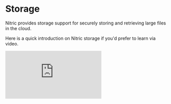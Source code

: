 
# Storage

Nitric provides storage support for securely storing and retrieving large files in the cloud.

Here is a quick introduction on Nitric storage if you'd prefer to learn via video.

<div>
  <div className="video-container">
    <iframe
      src="https://www.youtube-nocookie.com/embed/5PSyecQ80zg"
      title="Store Petabytes with Cloud Buckets"
      frameBorder="0"
      allow="accelerometer; autoplay; clipboard-write; encrypted-media; gyroscope; picture-in-picture; web-share"
      allowFullScreen
    />
  </div>
</div>

## Definitions

### Files

Files refer to binary files, such as documents (.doc, .pdf), images (.gif, .jpg), or videos (.mp4, .mkv). It is common for these files to be referred to as BLOBs, which stands for Binary Large Objects.Storing these types of files in buckets, as opposed to other data persistence systems like SQL or document databases, can improve performance.

### Buckets

Buckets serve as isolated repositories for files. To illustrate, think of a bucket as a partition on a traditional hard drive system. Creating separate buckets becomes necessary when storing files for distinct purposes or with varying access control requirements. For instance, you might establish an "uploads" bucket to handle user file uploads or a "profiles" bucket specifically designed for storing user profile images.

### Folders

Most cloud object/blob storage services function as key-value systems, where the keys represent filenames and the values contain the actual file data. By incorporating paths within filenames, you can organize files within a bucket, similar to how folders are utilized in local storage. For example, if you have a file named `profile.png`, you can store it in the folder `images/default` by specifying the complete file path when reading or writing the file, e.g., `images/default/profile.png`.

## Create Buckets

Nitric enables you to define named buckets with customizable permissions. When defining a bucket, you can specify permissions for reading, writing, and deleting files within the bucket. In the example below, we declare a bucket named `profiles` and indicate that our function requires access to read, write, and delete files within that bucket:

<CodeGroup>

```javascript
import { bucket } from '@nitric/sdk'

const profiles = bucket('profiles').for('reading', 'writing', 'deleting')
```

```python
from nitric.resources import bucket

profiles = bucket('profiles').allow('reading', 'writing', 'deleting')
```

```go
import (
  "fmt"

  "github.com/nitrictech/go-sdk/nitric"
)

func main() {
  profiles, err := nitric.NewBucket("profiles").With(resources.BucketWriting, resources.BucketReading, resources.BucketDeleting)
  if err != nil {
    return
  }

  if err := nitric.Run(); err != nil {
    fmt.Println(err)
  }
}
```

```java
import io.nitric.Nitric;
import io.nitric.resources.BucketPermission;

public class Application {
	public static void main(String[] args) {
		var profiles = Nitric.INSTANCE.bucket("profiles").with(BucketPermission.Write);

		Nitric.INSTANCE.run();
	}
}
```

```kotlin
import io.nitric.Nitric
import io.nitric.resources.BucketPermission

fun main() {
	val profiles = Nitric.bucket("profiles").with(BucketPermission.Write)

	Nitric.INSTANCE.run()
}
```

</CodeGroup>

## File references

You can obtain a reference to a `File` within a bucket by either using its name or by listing all the files present in the bucket. Once you have a reference to a file, you can perform various operations on it, including retrieving its contents, writing new content to it, or deleting it.

To get a reference to a specific file in a bucket, use the `file()` method on the bucket reference. This returns a `File` reference so other operations can be performed on the file.

<Note>
  No network calls are made when you get a file reference using `file()`
</Note>

<CodeGroup>

```javascript
import { bucket } from '@nitric/sdk'

const profiles = bucket('profiles').for('reading')

const profilePicture = profiles.file('users/bruce-wayne/profile.png')
```

```python
from nitric.resources import bucket

profiles = bucket("profiles").allow("reading")

profile_picture = profiles.file("users/bruce-wayne/profile.png")
```

```go
import (
  "fmt"

  "github.com/nitrictech/go-sdk/nitric"
)

func main() {
  profiles, err := nitric.NewBucket("profiles").With(resources.BucketReading)
  if err != nil {
    return
  }

  profilePicture := profiles.File("users/bruce-wayne/profile.png")

  if err := nitric.Run(); err != nil {
    fmt.Println(err)
  }
}
```

```java
import io.nitric.Nitric;
import io.nitric.resources.BucketPermission;

public class Application {
	public static void main(String[] args) {
		var profiles = Nitric.INSTANCE.bucket("profiles").with(BucketPermission.Read);

		var profilePicture = profiles.file("users/bruce-wayne/profile.png");

		Nitric.INSTANCE.run();
	}
}
```

```kotlin
import io.nitric.Nitric
import io.nitric.resources.BucketPermission

fun main() {
	val profiles = Nitric.bucket("profiles").with(BucketPermission.Read)

	val profilePicture = profiles.file("users/bruce-wayne/profile.png")

	Nitric.run()
}
```

</CodeGroup>

To list all files in a bucket, use the `files()` method on the bucket reference. The function must have `read` permissions to list the files within a bucket.

<Note>A network call is made when you list files using `files()`</Note>

<CodeGroup>

```typescript
import { bucket } from '@nitric/sdk'

const profiles = bucket('profiles').allow('reading')

const files = await profiles.files()

files.forEach((file) => {
  console.log(file.name)
})
```

```python
from nitric.resources import bucket
from nitric.application import Nitric

profiles = bucket("profiles").allow("reading")

files = await profiles.files()

for file in files:
  print(file.name)

Nitric.run()
```

```go
import (
  "context"
  "fmt"

  "github.com/nitrictech/go-sdk/nitric"
)

func main() {
  profiles, err := nitric.NewBucket("profiles").With(resources.BucketReading)
  if err != nil {
    return
  }

  files, err := profiles.Files(context.TODO())
  if err != nil {
    return
  }

  for _, file := range files {
    fmt.Println(file.Name)
  }

  if err := nitric.Run(); err != nil {
    fmt.Println(err)
  }
}
```

```java
import io.nitric.Nitric;
import io.nitric.resources.BucketPermission;

public class Application {
	public static void main(String[] args) {
		var profiles = Nitric.INSTANCE.bucket("profiles").with(BucketPermission.Read);

		var files = profiles.files();

		files.forEach((file) -> {
			System.out.println(file.getName());
		});

		Nitric.INSTANCE.run();
	}
}
```

```kotlin
import io.nitric.Nitric
import io.nitric.resources.BucketPermission

fun main() {
	val profiles = Nitric.bucket("profiles").witH(BucketPermission.Read)

	val files = profiles.files()

	files.forEach { file ->
		println(file.name)
	}

	Nitric.run()
}
```

</CodeGroup>

## Read files

You can read the contents of a file directly from your application code using the `read()` method on a file reference. The contents of the file are returned as a byte array.

<Note>
  If a file with that name does not exist when `read()` is called a `NOT_FOUND`
  error will be thrown.
</Note>

<CodeGroup>

```javascript
import { bucket } from '@nitric/sdk'

const profiles = bucket('profiles').for('reading')

const image = await profiles.file('users/bruce-wayne/profile.png').read()
```

```python
from nitric.resources import bucket
from nitric.application import Nitric

profiles = bucket("profiles").allow("reading")

image = await profile.file("users/bruce-wayne/profile.png").read()

Nitric.run()
```

```go
import (
  "context"
  "fmt"

  "github.com/nitrictech/go-sdk/nitric"
)

func main() {
  profiles, err := nitric.NewBucket("profiles").With(resources.BucketReading)
  if err != nil {
    return
  }

  image, err := profiles.File("users/bruce-wayne/profile.png").Read(context.TODO())
  if err != nil {
    return
  }

  if err := nitric.Run(); err != nil {
    fmt.Println(err)
  }
}
```

```java
import io.nitric.Nitric;
import io.nitric.resources.BucketPermission;

public class Application {
	public static void main(String[] args) {
		var profiles = Nitric.INSTANCE.bucket("profiles").with(BucketPermission.Read);

		var image = profiles.file("users/bruce-wayne/profile.png");

		Nitric.INSTANCE.run();
	}
}
```

```kotlin
import io.nitric.Nitric
import io.nitric.resources.BucketPermission

fun main() {
	val profiles = Nitric.bucket("profiles").with(BucketPermission.Read)

	val image = profiles.file("users/bruce-wayne/profile.png")

	Nitric.run()
}
```

</CodeGroup>

## Write files

You can write the contents of a file directly from your application code using the `write()` method on a file reference. If the file doesn't exist then it will create a new one, if it does exist then it will overwrite the previous data.

<Note>
  Written data cannot exceed 4MB. If you need to upload more than that, consider
  using an [upload url](#signed-urls).
</Note>

<CodeGroup>

```javascript
import { bucket } from '@nitric/sdk'

const profiles = bucket('profiles').for('writing')

const profileImage = 'image data'

await profiles.file('users/bruce-wayne/profile.png').write(profileImage)
```

```python
from nitric.resources import bucket
from nitric.application import Nitric

profiles = bucket("profiles").allow("writing")

profileImage = b"image data"

await profiles.file("users/bruce-wayne/profile.png").write(profileImage)

Nitric.run()
```

```go
import (
  "context"
  "fmt"

  "github.com/nitrictech/go-sdk/nitric"
)

func main() {
  profiles, err := nitric.NewBucket("profiles").With(resources.BucketWriting)
  if err != nil {
    return
  }

  profileImage := []byte("image data")

  err := profiles.File("users/bruce-wayne/profile.png").Write(context.TODO(), profileImage)
  if err != nil {
    return
  }

  if err := nitric.Run(); err != nil {
    fmt.Println(err)
  }
}
```

```java
import io.nitric.Nitric;
import io.nitric.resources.BucketPermission;

public class Application {
	public static void main(String[] args) {
		var profiles = Nitric.INSTANCE.bucket("profiles").with(BucketPermission.Write);

		profiles.file("users/bruce-wayne/profile.png").write("image data");

		Nitric.INSTANCE.run();
	}
}
```

```kotlin
import io.nitric.Nitric
import io.nitric.resources.BucketPermission

fun main() {
	val profiles = Nitric.bucket("profiles").with(BucketPermission.Write)

	profiles.file("users/bruce-wayne/profile.png").write("image data")

	Nitric.run()
}
```

</CodeGroup>

## Delete files

You can delete a file directly from your application code using the `delete()` method on a file reference.

<CodeGroup>

```javascript
import { bucket } from '@nitric/sdk'

const profiles = bucket('profiles').for('deleting')

await profiles.file('users/bruce-wayne/profile.png').delete()
```

```python
from nitric.resources import bucket
from nitric.application import Nitric

profiles = bucket("profiles").allow("deleting")

await profile.file("users/bruce-wayne/profile.png").delete()

Nitric.run()
```

```go
import (
  "context"
  "fmt"

  "github.com/nitrictech/go-sdk/nitric"
)

func main() {
  profiles, err := nitric.NewBucket("profiles").With(resources.BucketDeleting)
  if err != nil {
    return
  }

  err := profiles.File("users/bruce-wayne/profile.png").Delete(context.TODO())
  if err != nil {
    return
  }

  if err := nitric.Run(); err != nil {
    fmt.Println(err)
  }
}
```

```java
import io.nitric.Nitric;
import io.nitric.resources.BucketPermission;

public class Application {
	public static void main(String[] args) {
		var profiles = Nitric.INSTANCE.bucket("profiles").with(BucketPermission.Delete);

		profiles.file("users/bruce-wayne/profile.png").delete();

		Nitric.INSTANCE.run();
	}
}
```

```kotlin
import io.nitric.Nitric
import io.nitric.resources.BucketPermission

fun main() {
	val profiles = Nitric.bucket("profiles").with(BucketPermission.Delete)

	profiles.file("users/bruce-wayne/profile.png").delete()

	Nitric.run()
}
```

</CodeGroup>

## Signed URLs

The signed URL feature enables you to generate temporary URLs for downloading or uploading files. These URLs include authentication information in the query string, allowing users without credentials to access the file. They are particularly useful when you need to share temporary links for file downloads or uploads.

You have the option to customize the expiration time of the URL by specifying a duration in seconds, ranging from 0 to 604,800 (a week). To obtain a download URL, the function needs to have `read` permissions on the bucket. For an upload URL, the function needs to have `write` permissions on the bucket.

<Note>
  It's important to note that anyone with the signed URL can access or modify
  the file. Hence, it's crucial to exercise caution and only share the URL with
  trusted users.
</Note>

<CodeGroup>

```javascript
import { bucket } from '@nitric/sdk'

const profiles = bucket('profiles').for('reading', 'writing')

// Get pre-signed URLs for downloading or uploading
const downloadUrl = await profiles.file('profile.png').getDownloadUrl({
  expiry: 3600, // Defaults to 600 (10 minutes)
})

const uploadUrl = await profiles.file('profile.png').getUploadUrl({
  expiry: 3600, // Defaults to 600 (10 minutes)
})
```

```python
from nitric.resources import bucket
from nitric.application import Nitric

profiles = bucket('profiles').allow('reading', 'writing')

download_url = await profiles.file('profile.png').download_url()

upload_url = await profiles.file('profile.png').upload_url()

Nitric.run()
```

```go
import (
  "context"
  "fmt"

  "github.com/nitrictech/go-sdk/nitric"
)

func main() {
  profiles, err := nitric.NewBucket("profiles").With(resources.BucketReading, resources.BucketWriting)
  if err != nil {
    return
  }

  ctx := context.TODO()
  expiry := 3600

  downloadUrl, err := profiles.file("profile.png").DownloadUrl(ctx, expiry)
  if err != nil {
    return
  }

  uploadUrl, err := profiles.File("profile.png").UploadUrl(ctx, expiry)
  if err != nil {
    return
  }

  if err := nitric.Run(); err != nil {
    fmt.Println(err)
  }
}
```

```java
import io.nitric.Nitric;
import io.nitric.resources.BucketPermission;

public class Application {
	public static void main(String[] args) {
		var profiles = Nitric.INSTANCE.bucket("profiles").with(BucketPermission.Read, BucketPermission.Write);

		var downloadUrl = profiles.file("profile.png").getDownloadUrl();

		var uploadUrl = profiles.file("profile.png").getUploadUrl();

		Nitric.INSTANCE.run();
	}
}
```

```kotlin
import io.nitric.Nitric
import io.nitric.resources.BucketPermission

fun main() {
	val profiles = Nitric.bucket("profiles").with(BucketPermission.Read, BucketPermission.Write)

	val downloadUrl = profiles.file("profile.png").getDownloadUrl()

	val uploadUrl = profiles.file("profile.png").getUploadUrl()

	Nitric.run()
}
```

</CodeGroup>

## Bucket Notifications

Bucket notifications are functions that subscribe to changes in your bucket's files. You can configure these notifications to trigger specifically when a file is written or deleted. Additionally, you can apply filters based on file prefixes to specify which files should trigger a notification. When the function is triggered, it receives event data that includes details about the changed file, such as whether it was written or deleted, and the file's name.

To illustrate, suppose we want to trigger a function whenever a new profile image is uploaded to a bucket. In this case, we can use the following code snippet:

<Note>
  Writing/Delete to a bucket from within a bucket notification will trigger the
  same notification to run again (if it meets the requirement). This will cause
  an infinite loop, which is highly undesirable for your cloud bill.
</Note>

<CodeGroup>

```javascript
import { bucket } from '@nitric/sdk'

const profiles = bucket('profiles')

// Filter for 'write' events for files starting with '/users/images'
profiles.on('write', '/users/images', (ctx) => {
  console.log(`new profile image for ${ctx.req.key} was created`)
})
```

```python
from nitric.resources import bucket
from nitric.application import Nitric

profiles = bucket("profiles")

# Filter for 'write' events for files starting with '/users/images'
@profiles.on("write", "/users/images")
async def image_written(ctx):
  print(f"new profile image for {ctx.req.key} was written")

Nitric.run()
```

```go
import (
  "context"
  "fmt"

  "github.com/nitrictech/go-sdk/faas"
  "github.com/nitrictech/go-sdk/nitric"
)

func main() {
  assets := nitric.NewBucket("assets")

  // Filter for 'write' events for files starting with '/users/images'
  assets.On(faas.WriteNotification, "/users/images", func(ctx *faas.BucketNotificationContext, _ faas.BucketNotificationHandler) (*faas.BucketNotificationContext, error) {
    fmt.Printf("new profile image for %s was written", ctx.Request.Key())

    return ctx, nil
  })

  if err := nitric.Run(); err != nil {
    fmt.Println(err)
  }
}
```

```java
import io.nitric.Nitric;
import io.nitric.resources.BucketPermission;
import io.nitric.faas.v0.BucketNotificationType;

public class Application {
	public static void main(String[] args) {
		var assets = Nitric.INSTANCE.bucket("assets");

		// Filter for 'write' events for files starting with '/users/images'
		assets.on(BucketNotificationType.Write, "/users/images", (ctx) -> {
			System.out.printf("new profile image for %s was written", ctx.getReq().getKey());
		});

		Nitric.INSTANCE.run();
	}
}
```

```kotlin
import io.nitric.Nitric
import io.nitric.resources.BucketPermission
import io.nitric.faas.v0.BucketNotificationType

fun main() {
	val assets = Nitric.bucket("assets")

	// Filter for 'write' events for files starting with '/users/images'
	assets.on(BucketNotificationType.Write, "/users/images") { ctx ->
		printf("new profile image for ${ctx.req.key} was written")
	}

	Nitric.run()
}
```

</CodeGroup>

If we instead wanted to trigger the function whenever any file was deleted from the bucket, we would use the following snippet:

<CodeGroup>

```javascript
import { bucket } from '@nitric/sdk'

const profiles = bucket('profiles')

// Filter for 'delete' events for any file
profiles.on('delete', '*', (ctx) => {
  console.log(`${ctx.req.key} was deleted`)
})
```

```python
from nitric.resources import bucket
from nitric.application import Nitric

profiles = bucket("profiles")

# Filter for 'delete' events for any file
@profiles.on("delete", "*")
async def file_deleted(ctx):
  print(f"{ctx.req.key} was deleted")

Nitric.run()
```

```go
import (
  "context"
  "fmt"

  "github.com/nitrictech/go-sdk/faas"
  "github.com/nitrictech/go-sdk/nitric"
)

func main() {
  assets := nitric.NewBucket("assets")

  // Filter for 'delete' events for any file
  assets.On(faas.DeleteNotification, "*", func(ctx *faas.BucketNotificationContext, _ faas.BucketNotificationHandler) (*faas.BucketNotificationContext, error) {
    fmt.Printf("%s was deleted", ctx.Request.Key())

    return ctx, nil
  })

  if err := nitric.Run(); err != nil {
    fmt.Println(err)
  }
}
```

```java
import io.nitric.Nitric;
import io.nitric.resources.BucketPermission;
import io.nitric.faas.v0.BucketNotificationType;

public class Application {
	public static void main(String[] args) {
		var assets = Nitric.INSTANCE.bucket("assets");

		// Filter for 'delete' events for any file
		assets.on(BucketNotificationType.Delete, "*", (ctx) -> {
			System.out.printf("%s was deleted", ctx.getReq().getKey());
		});

		Nitric.INSTANCE.run();
	}
}
```

```kotlin
import io.nitric.Nitric
import io.nitric.resources.BucketPermission
import io.nitric.faas.v0.BucketNotificationType

fun main() {
	val assets = Nitric.bucket("assets")

	// Filter for 'delete' events for any file
	assets.on(BucketNotificationType.Delete, "*") { ctx ->
		print("${ctx.req.key} was deleted")
	}

	Nitric.run()
}
```

</CodeGroup>
